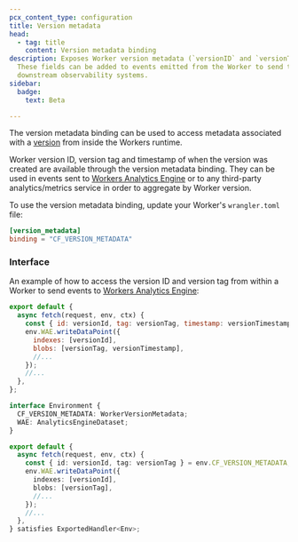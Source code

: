```yaml
---
pcx_content_type: configuration
title: Version metadata
head:
  - tag: title
    content: Version metadata binding
description: Exposes Worker version metadata (`versionID` and `versionTag`).
  These fields can be added to events emitted from the Worker to send to
  downstream observability systems.
sidebar:
  badge:
    text: Beta

---
```



The version metadata binding can be used to access metadata associated with a [version](/workers/configuration/versions-and-deployments/#versions) from inside the Workers runtime.

Worker version ID, version tag and timestamp of when the version was created are available through the version metadata binding. They can be used in events sent to [Workers Analytics Engine](/analytics/analytics-engine/) or to any third-party analytics/metrics service in order to aggregate by Worker version.

To use the version metadata binding, update your Worker's `wrangler.toml` file:

```toml title="wrangler.toml"
[version_metadata]
binding = "CF_VERSION_METADATA"
```

### Interface

An example of how to access the version ID and version tag from within a Worker to send events to [Workers Analytics Engine](/analytics/analytics-engine/):

<Tabs> <TabItem label="JavaScript" icon="seti:javascript">

```js
export default {
  async fetch(request, env, ctx) {
    const { id: versionId, tag: versionTag, timestamp: versionTimestamp } = env.CF_VERSION_METADATA;
    env.WAE.writeDataPoint({
      indexes: [versionId],
      blobs: [versionTag, versionTimestamp],
      //...
    });
    //...
  },
};
```

</TabItem> <TabItem label="TypeScript" icon="seti:typescript">

```ts
interface Environment {
  CF_VERSION_METADATA: WorkerVersionMetadata;
  WAE: AnalyticsEngineDataset;
}

export default {
  async fetch(request, env, ctx) {
    const { id: versionId, tag: versionTag } = env.CF_VERSION_METADATA;
    env.WAE.writeDataPoint({
      indexes: [versionId],
      blobs: [versionTag],
      //...
    });
    //...
  },
} satisfies ExportedHandler<Env>;
```

</TabItem> </Tabs>
